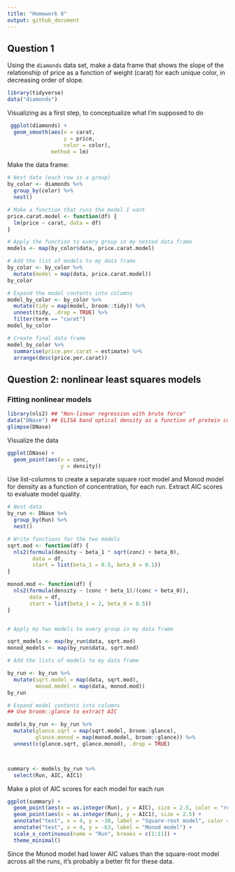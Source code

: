 ```yaml
---
title: "Homework 8"
output: github_document
---
```


## Question 1
Using the `diamonds` data set, make a data frame that shows the slope of the relationship of price as a function of weight (carat) for each unique color, in decreasing order of slope.

``` r
library(tidyverse)
data("diamonds")
```


Visualizing as a first step, to conceptualize what I'm supposed to do
``` r
 ggplot(diamonds) +
  geom_smooth(aes(x = carat,
                  y = price,
                  color = color),
              method = lm)
```

Make the data frame:
``` r
# Nest data (each row is a group)
by_color <- diamonds %>%
  group_by(color) %>%
  nest()

# Make a function that runs the model I want
price.carat.model <- function(df) {
  lm(price ~ carat, data = df)
}

# Apply the function to every group in my nested data frame
models <- map(by_color$data, price.carat.model)

# Add the list of models to my data frame
by_color <- by_color %>%
  mutate(model = map(data, price.carat.model))
by_color

# Expand the model contents into columns
model_by_color <- by_color %>%
  mutate(tidy = map(model, broom::tidy)) %>%
  unnest(tidy, .drop = TRUE) %>%
  filter(term == "carat")
model_by_color

# Create final data frame
model_by_color %>%
  summarise(price.per.carat = estimate) %>%
  arrange(desc(price.per.carat))
```


## Question 2: nonlinear least squares models
### Fitting nonlinear models


```r
library(nls2) ## "Non-linear regression with brute force"
data("DNase") ## ELISA band optical density as a function of protein concentration, for 12 different runs
glimpse(DNase)
```

Visualize the data
``` r
ggplot(DNase) +
  geom_point(aes(x = conc,
                 y = density))
```

Use list-columns to create a separate square root model and Monod model for density as a function of concentration, for each run. Extract AIC scores to evaluate model quality.
```r
# Nest data
by_run <- DNase %>%
  group_by(Run) %>%
  nest()

# Write functions for the two models
sqrt.mod <- function(df) {
  nls2(formula(density ~ beta_1 * sqrt(conc) + beta_0),
        data = df,
        start = list(beta_1 = 0.5, beta_0 = 0.1))
}

monod.mod <- function(df) {
  nls2(formula(density ~ (conc * beta_1)/(conc + beta_0)),
       data = df,
       start = list(beta_1 = 2, beta_0 = 0.5))
}


# Apply my two models to every group in my data frame

sqrt_models <- map(by_run$data, sqrt.mod)
monod_models <- map(by_run$data, sqrt.mod)

# Add the lists of models to my data frame

by_run <- by_run %>%
  mutate(sqrt.model = map(data, sqrt.mod), 
         monod.model = map(data, monod.mod))
by_run

# Expand model contents into columns
## Use broom::glance to extract AIC 

models_by_run <- by_run %>%
  mutate(glance.sqrt = map(sqrt.model, broom::glance),
         glance.monod = map(monod.model, broom::glance)) %>%
  unnest(c(glance.sqrt, glance.monod), .drop = TRUE)



summary <- models_by_run %>%
  select(Run, AIC, AIC1)

```

Make a plot of AIC scores for each model for each run
```r

ggplot(summary) +
  geom_point(aes(x = as.integer(Run), y = AIC), size = 2.5, color = "red") +
  geom_point(aes(x = as.integer(Run), y = AIC1), size = 2.5) +
  annotate("text", x = 4, y = -38, label = "Square-root model", color = "red") +
  annotate("text", x = 4, y = -63, label = "Monod model") +
  scale_x_continuous(name = "Run", breaks = c(1:11)) +
  theme_minimal()
```

Since the Monod model had lower AIC values than the square-root model across all the runs, it's probably a better fit for these data.




